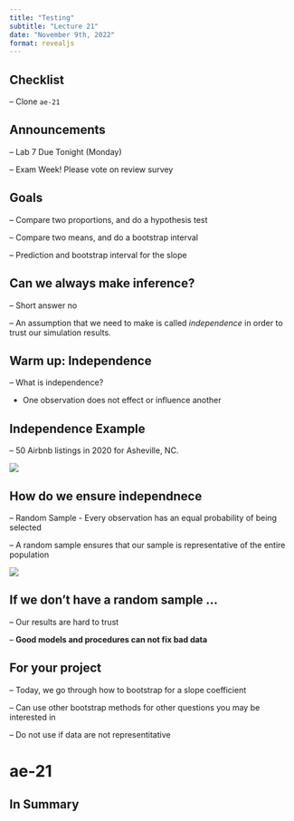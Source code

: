 ```yaml
---
title: "Testing"
subtitle: "Lecture 21"
date: "November 9th, 2022"
format: revealjs
---
```



## Checklist

-- Clone `ae-21`

## Announcements

-- Lab 7 Due Tonight (Monday) 

-- Exam Week! Please vote on review survey 

## Goals

-- Compare two proportions, and do a hypothesis test

-- Compare two means, and do a bootstrap interval

-- Prediction and bootstrap interval for the slope

## Can we always make inference? 

-- Short answer no

-- An assumption that we need to make is called *independence* in order to trust our simulation results.  

## Warm up: Independence 

-- What is independence? 

- One observation does not effect or influence another 

## Independence Example 

-- 50 Airbnb listings in 2020 for Asheville, NC.

![](images/independence.png)


## How do we ensure independnece  

-- Random Sample - Every observation has an equal probability of being selected 

-- A random sample ensures that our sample is representative of the entire population 

![](images/independence.png)

## If we don't have a random sample ... 

-- Our results are hard to trust 

-- **Good models and procedures can not fix bad data** 

## For your project 

-- Today, we go through how to bootstrap for a slope coefficient 

-- Can use other bootstrap methods for other questions you may be interested in 

-- Do not use if data are not representitative 

# ae-21

## In Summary

